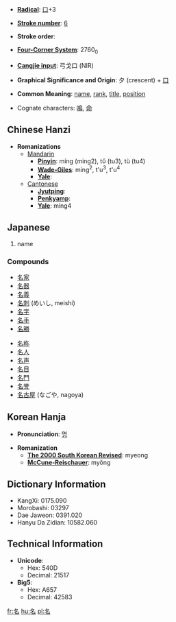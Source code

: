 * '''[[Wiktionary:Chinese radical index| Radical]]''': [[Wiktionary:Chinese radical index 口|口]]+3

* '''[[Wiktionary:Chinese total strokes index|Stroke number]]''': [[Wiktionary:Chinese total strokes index 6|6]]

* '''Stroke order''': 

* '''[[Wiktionary:Chinese four corner index|Four-Corner System]]''': 2760<sub>0</sub>

* '''[[Wiktionary:Chinese Cangjie index|Cangjie input]]''': 弓戈口 (NIR)

* '''Graphical Significance and Origin''': 夕 (crescent) + [[口]]

* '''Common Meaning''': [[name]], [[rank]], [[title]], [[position]]

* Cognate characters: [[鳴]], [[命]]

== Chinese Hanzi ==

* '''Romanizations'''
** [[Mandarin]]
*** '''[[Pinyin]]''': míng (ming2), tǔ (tu3), tù (tu4)
*** '''[[Wade-Giles]]''': ming<sup>2</sup>, t'u<sup>3</sup>, t'u<sup>4</sup>
*** '''[[Yale]]''': 
**[[Cantonese]]
***'''[[Jyutping]]''':
***'''[[Penkyamp]]''': 
***'''[[Yale]]''': ming4

== Japanese ==

{{kanji|[[めい]] ([[mei]]), [[みょう]] ([[myō]])|[[な]] ([[na]]), [[なのる]] ([[nanoru]]), [[なづける]] ([[nazukeru]])}}
{{japnoun|な|na}}
# name

===Compounds===
{{top}}
*[[名家]]
*[[名器]]
*[[名義]]
*[[名刺]] (めいし, meishi)
*[[名字]]
*[[名手]]
*[[名勝]]
{{mid}}
*[[名称]]
*[[名人]]
*[[名声]]
*[[名目]]
*[[名門]]
*[[名誉]]
*[[名古屋]] (なごや, nagoya)
{{bottom}}

== Korean Hanja ==

* '''Pronunciation''': [[명]]

* '''Romanization'''
** '''[[The 2000 South Korean Revised Romanization|The 2000 South Korean Revised]]''': myeong
** '''[[McCune-Reischauer]]''': myŏng

== Dictionary Information ==

* KangXi: 0175.090
* Morobashi: 03297
* Dae Jaweon: 0391.020
* Hanyu Da Zidian: 10582.060

== Technical Information ==

* '''Unicode''':
** Hex: 540D
** Decimal: 21517
* '''Big5''':
** Hex: A657
** Decimal: 42583

[[fr:名]]
[[hu:名]]
[[pl:名]]
